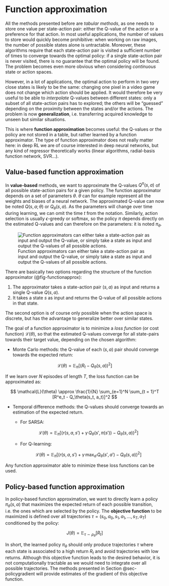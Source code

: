 #  Function approximation

All the methods presented before are *tabular methods*, as one needs to store one value per state-action pair: either the Q-value of the action or a preference for that action. In most useful applications, the number of values to store would quickly become prohibitive: when working on raw images, the number of possible states alone is untractable. Moreover, these algorithms require that each state-action pair is visited a sufficient number of times to converge towards the optimal policy: if a single state-action pair is never visited, there is no guarantee that the optimal policy will be found. The problem becomes even more obvious when considering *continuous* state or action spaces.

However, in a lot of applications, the optimal action to perform in two very close states is likely to be the same: changing one pixel in a video game does not change which action should be applied. It would therefore be very useful to be able to *interpolate* Q-values between different states: only a subset of all state-action pairs has to explored; the others will be "guessed" depending on the proximity between the states and/or the actions. The problem is now **generalization**, i.e. transferring acquired knowledge to unseen but similar situations.

This is where **function approximation** becomes useful: the Q-values or the policy are not stored in a table, but rather learned by a function approximator. The type of function approximator does not really matter here: in deep RL we are of course interested in deep neural networks, but any kind of regressor theoretically works (linear algorithms, radial-basis function network, SVR...).

## Value-based function approximation

In **value-based** methods, we want to approximate the Q-values $Q^\pi(s,a)$ of all possible state-action pairs for a given policy. The function approximator depends on a set of parameters $\theta$. $\theta$ can for example represent all the weights and biases of a neural network. The approximated Q-value can now be noted $Q(s, a ;\theta)$ or $Q_\theta(s, a)$. As the parameters will change over time during learning, we can omit the time $t$ from the notation. Similarly, action selection is usually $\epsilon$-greedy or softmax, so the policy $\pi$ depends directly on the estimated Q-values and can therefore on the parameters: it is noted $\pi_\theta$.

![Function approximators can either take a state-action pair as input and output the Q-value, or simply take a state as input and output the Q-values of all possible actions.](img/functionapprox.png){#fig-functionapprox}

There are basically two options regarding the structure of the function approximator (@fig-functionapprox):

1. The approximator takes a state-action pair $(s, a)$ as input and returns a single Q-value $Q(s, a)$.
2. It takes a state $s$ as input and returns the Q-value of all possible actions in that state.

The second option is of course only possible when the action space is discrete, but has the advantage to generalize better over similar states.

The goal of a function approximator is to minimize a *loss function* (or cost function) $\mathcal{L}(\theta)$, so that the estimated Q-values converge for all state-pairs towards their target value, depending on the chosen algorithm:

* Monte Carlo methods: the Q-value of each $(s, a)$ pair should converge towards the expected return:

$$
    \mathcal{L}(\theta) = \mathbb{E}_\pi[(R_t - Q_\theta(s, a))^2]
$$

If we learn over $N$ episodes of length $T$, the loss function can be approximated as:

$$
    \mathcal{L}(\theta) \approx \frac{1}{N} \sum_{e=1}^N \sum_{t = 1}^T [R^e_t - Q_\theta(s_t, a_t)]^2
$$

* Temporal difference methods: the Q-values should converge towards an estimation of the expected return.

    * For SARSA:

    $$
    \mathcal{L}(\theta) = \mathbb{E}_\pi[(r(s, a, s') + \gamma \, Q_\theta(s', \pi(s')) - Q_\theta(s, a))^2]
    $$

    * For Q-learning:

    $$
    \mathcal{L}(\theta) = \mathbb{E}_\pi[(r(s, a, s') + \gamma \, \max_{a'} Q_\theta(s', a') - Q_\theta(s, a))^2]
    $$

Any function approximator able to minimize these loss functions can be used.

## Policy-based function approximation

In policy-based function approximation, we want to directly learn a policy $\pi_\theta(s, a)$ that maximizes the expected return of each possible transition, i.e. the ones which are selected by the policy. The **objective function** to be maximized is defined over all trajectories $\tau = (s_0, a_0, s_1, a_1, \ldots, s_T, a_T)$ conditioned by the policy:

$$
    J(\theta) = \mathbb{E}_{\tau \sim \rho_\theta} [R_t]
$$

In short, the learned policy $\pi_\theta$ should only produce trajectories $\tau$ where each state is associated to a high return $R_t$ and avoid trajectories with low returns. Although this objective function leads to the desired behavior, it is not computationally tractable as we would need to integrate over all possible trajectories. The methods presented in Section @sec-policygradient will provide estimates of the gradient of this objective function.
